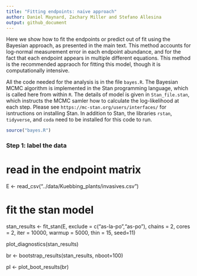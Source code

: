 ```yaml
---
title: "Fitting endpoints: naive approach"
author: Daniel Maynard, Zachary Miller and Stefano Allesina
output: github_document
---
```



Here we show how to fit the endpoints or predict out of fit using the Bayesian approach, as presented in the main text. This method accounts for log-normal measurement error in each endpoint abundance, and for the fact that each endpoint appears in multiple different equations. This method is the recommended appraoch for fitting this model, though it is computationally intensive.


All the code needed for the analysis is in the file `bayes.R`. The Bayesian MCMC algorithm is implemented in the Stan programming language, which is called here from within `R`. The details of model is given in `Stan_file.stan`, which instructs the MCMC samler how to calculate the log-likelihood at each step. Please see `https://mc-stan.org/users/interfaces/` for isntructions on installing Stan. In addition to Stan, the libraries `rstan`, `tidyverse`, and `coda` need to be installed for this code to run. 



```r
source("bayes.R")
```


### Step 1: label the data


# read in the endpoint matrix
E <- read_csv("../data/Kuebbing_plants/invasives.csv")

# fit the stan model
stan_results <- fit_stan(E, exclude = c("as-la-po","as-po"), chains = 2, cores = 2, iter = 10000, warmup = 5000, thin = 15, seed=11)
	
plot_diagnostics(stan_results)

br <- bootstrap_results(stan_results, nboot=100)

pl <- plot_boot_results(br)

